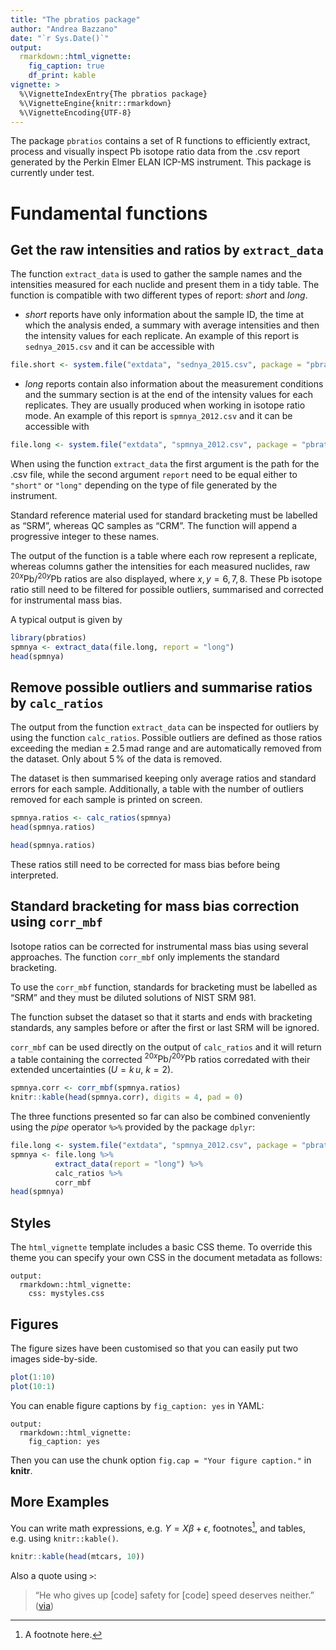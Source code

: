 ```yaml
---
title: "The pbratios package"
author: "Andrea Bazzano"
date: "`r Sys.Date()`"
output: 
  rmarkdown::html_vignette:
    fig_caption: true
    df_print: kable
vignette: >
  %\VignetteIndexEntry{The pbratios package}
  %\VignetteEngine{knitr::rmarkdown}
  %\VignetteEncoding{UTF-8}
---
```


The package `pbratios` contains a set of R functions to efficiently extract, process and visually inspect Pb isotope ratio data from the .csv report generated by the Perkin Elmer ELAN ICP-MS instrument. This package is currently under test.


# Fundamental functions

## Get the raw intensities and ratios by `extract_data`

The function `extract_data` is used to gather the sample names and the intensities measured for each nuclide and present them in a tidy table. The function is compatible with two different types of report: _short_ and _long_.

* _short_ reports have only information about the sample ID, the time at which the     analysis ended, a summary with average intensities and then the intensity values for each replicate. An example of this report is `sednya_2015.csv` and it can be accessible with
```r
file.short <- system.file("extdata", "sednya_2015.csv", package = "pbratios")
```
* _long_ reports contain also information about the measurement conditions and the summary section is at the end of the intensity values for each replicates. They are usually produced when working in isotope ratio mode. An example of this report is `spmnya_2012.csv` and it can be accessible with
```r
file.long <- system.file("extdata", "spmnya_2012.csv", package = "pbratios")
```

When using the function `extract_data` the first argument is the path for the .csv file, while the second argument `report` need to be equal either to `"short"` or `"long"` depending on the type of file generated by the instrument.

Standard reference material used for standard bracketing must be labelled as "SRM", whereas QC samples as "CRM". The function will append a progressive integer to these names.

The output of the function is a table where each row represent a replicate, whereas columns gather the intensities for each measured nuclides, raw $^{20x}\mathrm{Pb}/^{20y}\mathrm{Pb}$ ratios are also displayed, where $x, y = 6, 7, 8$. 
These Pb isotope ratio still need to be filtered for possible outliers, summarised and corrected for instrumental mass bias.

A typical output is given by
```r
library(pbratios)
spmnya <- extract_data(file.long, report = "long")
head(spmnya)
```

## Remove possible outliers and summarise ratios by `calc_ratios`

The output from the function `extract_data` can be inspected for outliers by using the function `calc_ratios`. Possible outliers are defined as those ratios exceeding the $\mathrm{median} \pm 2.5\, \mathrm{mad}$ range and are automatically removed from the dataset. Only about $5\,\%$ of the data is removed.

The dataset is then summarised keeping only average ratios and standard errors for each sample. Additionally, a table with the number of outliers removed for each sample is printed on screen.
```r
spmnya.ratios <- calc_ratios(spmnya)
head(spmnya.ratios)
```
```r
head(spmnya.ratios)
```
These ratios still need to be corrected for mass bias before being interpreted.

## Standard bracketing for mass bias correction using `corr_mbf`

Isotope ratios can be corrected for instrumental mass bias using several approaches. The function `corr_mbf` only implements the standard bracketing.

To use the `corr_mbf` function, standards for bracketing must be labelled as "SRM" and they must be diluted solutions of NIST SRM 981.

The function subset the dataset so that it starts and ends with bracketing standards, any samples before or after the first or last SRM will be ignored.

`corr_mbf` can be used directly on the output of `calc_ratios` and it will return a table containing the corrected $^{20x}\mathrm{Pb}/^{20y}\mathrm{Pb}$ ratios corredated with their extended uncertainties ($U = k\, u\mathrm{,}\  k = 2$).

```r
spmnya.corr <- corr_mbf(spmnya.ratios)
knitr::kable(head(spmnya.corr), digits = 4, pad = 0)
```

The three functions presented so far can also be combined conveniently using the _pipe_ operator `%>%` provided by the package `dplyr`:
```r
file.long <- system.file("extdata", "spmnya_2012.csv", package = "pbratios")
spmnya <- file.long %>% 
          extract_data(report = "long") %>% 
          calc_ratios %>% 
          corr_mbf
head(spmnya)
```

## Styles

The `html_vignette` template includes a basic CSS theme. To override this theme you can specify your own CSS in the document metadata as follows:

    output: 
      rmarkdown::html_vignette:
        css: mystyles.css

## Figures

The figure sizes have been customised so that you can easily put two images side-by-side. 

```r
plot(1:10)
plot(10:1)
```

You can enable figure captions by `fig_caption: yes` in YAML:

    output:
      rmarkdown::html_vignette:
        fig_caption: yes

Then you can use the chunk option `fig.cap = "Your figure caption."` in **knitr**.

## More Examples

You can write math expressions, e.g. $Y = X\beta + \epsilon$, footnotes^[A footnote here.], and tables, e.g. using `knitr::kable()`.

```r
knitr::kable(head(mtcars, 10))
```

Also a quote using `>`:

> "He who gives up [code] safety for [code] speed deserves neither."
([via](https://twitter.com/hadleywickham/status/504368538874703872))
